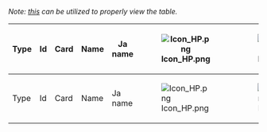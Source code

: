 ''Note: [https://kancolle.wikia.com/wiki/User_blog:Tsubakura/Removing_that_annoying_Wikia_Side_Rail this] can be utilized to properly view the table.''
{|class="wikitable sortable" style="width:100%;text-align:center"
!Type
!Id
!style="width:160px"|Card
!style="width:200px"|Name
!style="width:200px"|Ja name
![[File:Icon HP.png]]
![[File:Icon Armor.png]]
![[File:Icon Gun.png]]
![[File:Icon Torpedo.png]]
![[File:Icon AA.png]]
![[File:Icon Evasion.png]]
![[File:Icon ASW.png]]
![[File:Icon LOS.png]]
![[File:Icon Luck.png]]
![[File:Icon Speed.png]]
![[File:Icon Range.png]]
![[File:Icon Aircraft.png]]
!AP
!Slots
!Equipment
{{Calc|format=table|@enemy|#|!@|?code|?id|?banner|?link|?japanese_name|?hp|?armor|?firepower|?torpedo|?aa|?evasion|?asw|?los|?luck|?speed|?range|?total_space|?air_power|?slots|?equips}}
|-
!Type
!Id
!style="width:160px"|Card
!style="width:200px"|Name
!style="width:200px"|Ja name
![[File:Icon HP.png]]
![[File:Icon Armor.png]]
![[File:Icon Gun.png]]
![[File:Icon Torpedo.png]]
![[File:Icon AA.png]]
![[File:Icon Evasion.png]]
![[File:Icon ASW.png]]
![[File:Icon LOS.png]]
![[File:Icon Luck.png]]
![[File:Icon Speed.png]]
![[File:Icon Range.png]]
![[File:Icon Aircraft.png]]
!AP
!Slots
!Equipment
|}